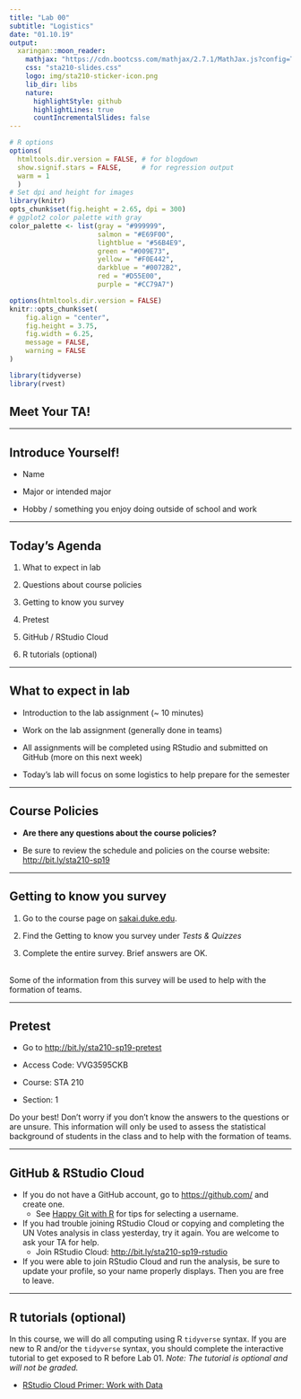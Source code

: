 ```yaml
---
title: "Lab 00"
subtitle: "Logistics"
date: "01.10.19"
output:
  xaringan::moon_reader:
    mathjax: "https://cdn.bootcss.com/mathjax/2.7.1/MathJax.js?config=TeX-MML-AM_HTMLorMML"
    css: "sta210-slides.css"
    logo: img/sta210-sticker-icon.png
    lib_dir: libs
    nature:
      highlightStyle: github
      highlightLines: true
      countIncrementalSlides: false
---
```


```r
# R options
options(
  htmltools.dir.version = FALSE, # for blogdown
  show.signif.stars = FALSE,     # for regression output
  warm = 1
  )
# Set dpi and height for images
library(knitr)
opts_chunk$set(fig.height = 2.65, dpi = 300) 
# ggplot2 color palette with gray
color_palette <- list(gray = "#999999", 
                      salmon = "#E69F00", 
                      lightblue = "#56B4E9", 
                      green = "#009E73", 
                      yellow = "#F0E442", 
                      darkblue = "#0072B2", 
                      red = "#D55E00", 
                      purple = "#CC79A7")

options(htmltools.dir.version = FALSE)
knitr::opts_chunk$set(
	fig.align = "center",
	fig.height = 3.75,
	fig.width = 6.25,
	message = FALSE,
	warning = FALSE
)
```

```r
library(tidyverse)
library(rvest)
```

## Meet Your TA!

---

## Introduce Yourself!

- Name

- Major or intended major

- Hobby / something you enjoy doing outside of school and work

---

## Today's Agenda


1. What to expect in lab

2. Questions about course policies

3. Getting to know you survey

4. Pretest

5. GitHub / RStudio Cloud

6. R tutorials (optional)

---

## What to expect in lab

- Introduction to the lab assignment (~ 10 minutes)

- Work on the lab assignment (generally done in teams)

- All assignments will be completed using RStudio and submitted on GitHub (more on this next week)

- Today's lab will focus on some logistics to help prepare for the semester

---

## Course Policies

- **Are there any questions about the course policies?**

- Be sure to review the schedule and policies on the course website: [http://bit.ly/sta210-sp19](http://bit.ly/sta210-sp19)

---

## Getting to know you survey

1. Go to the course page on [sakai.duke.edu](https://sakai.duke.edu/). 

2. Find the Getting to know you survey under *Tests & Quizzes* 

3. Complete the entire survey. Brief answers are OK. 
<br><br>

Some of the information from this survey will be used to help with the formation of teams.

---

## Pretest

- Go to [http://bit.ly/sta210-sp19-pretest](http://bit.ly/sta210-sp19-pretest)

- Access Code: VVG3595CKB

- Course: STA 210

- Section: 1


Do your best! Don't worry if you don't know the answers to the questions or are unsure. This information will only be used to assess the statistical background of students in the class and to help with the formation of teams.

---

## GitHub & RStudio Cloud

- If you do not have a GitHub account, go to [https://github.com/](https://github.com/) and create one. 
    - See [Happy Git with R](https://happygitwithr.com/github-acct.html#username-advice) for tips for selecting a username.
    
- If you had trouble joining RStudio Cloud or copying and completing the UN Votes analysis in class yesterday, try it again. You are welcome to ask your TA for help.
    - Join RStudio Cloud: [http://bit.ly/sta210-sp19-rstudio](http://bit.ly/sta210-sp19-rstudio)

- If you were able to join RStudio Cloud and run the analysis, be sure to update your profile, so your name properly displays. Then you are free to leave.

---

## R tutorials (optional)

In this course, we will do all computing using R `tidyverse` syntax. If you are new to R and/or the `tidyverse` syntax, you should complete the interactive tutorial to get exposed to R before Lab 01. *Note: The tutorial is optional and will not be graded.* 

- [RStudio Cloud Primer: Work with Data](https://rstudio.cloud/learn/primers/2)



